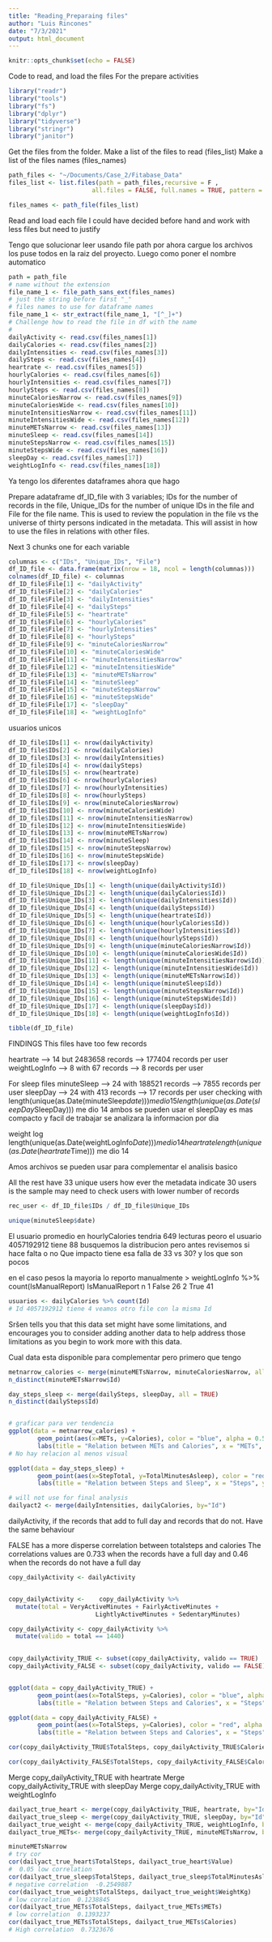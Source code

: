 ```yaml
---
title: "Reading_Preparaing files"
author: "Luis Rincones"
date: "7/3/2021"
output: html_document
---
```


```r
knitr::opts_chunk$set(echo = FALSE)
```
Code  to read, and load the files
For the prepare activities
```r
library("readr")
library("tools")
library("fs")
library("dplyr")
library("tidyverse")
library("stringr")
library("janitor")
```
Get the files from the folder.
Make a list of the files to read (files_list)
Make a list of the files names (files_names)
```r
path_files <- "~/Documents/Case_2/Fitabase_Data"
files_list <- list.files(path = path_files,recursive = F , 
                       all.files = FALSE, full.names = TRUE, pattern = "*.csv*")

files_names <- path_file(files_list)

```
Read and load each file
I could have decided before hand and work with less files but need to justify

Tengo que solucionar leer usando file path por ahora cargue los archivos
los puse todos en la raiz del proyecto.
Luego como poner el nombre automatico


```r
path = path_file
# name without the extension
file_name_1 <- file_path_sans_ext(files_names)
# just the string before first "_"
# files names to use for dataframe names
file_name_1 <- str_extract(file_name_1, "[^_]+")
# Challenge how to read the file in df with the name
# 
dailyActivity <- read.csv(files_names[1])
dailyCalories <- read.csv(files_names[2])
dailyIntensities <- read.csv(files_names[3])
dailySteps <- read.csv(files_names[4])
heartrate <- read.csv(files_names[5])
hourlyCalories <- read.csv(files_names[6])
hourlyIntensities <- read.csv(files_names[7])
hourlySteps <- read.csv(files_names[8])
minuteCaloriesNarrow <- read.csv(files_names[9])
minuteCaloriesWide <- read.csv(files_names[10])
minuteIntensitiesNarrow <- read.csv(files_names[11])
minuteIntensitiesWide <- read.csv(files_names[12])
minuteMETsNarrow <- read.csv(files_names[13])
minuteSleep <- read.csv(files_names[14])
minuteStepsNarrow <- read.csv(files_names[15])
minuteStepsWide <- read.csv(files_names[16])
sleepDay <- read.csv(files_names[17])
weightLogInfo <- read.csv(files_names[18])


```
Ya tengo los diferentes dataframes ahora que hago 

Prepare adataframe df_ID_file with 3 variables; IDs for the number of records in the file, Unique_IDs for the number of unique IDs in the file and File for the file name.
This is used to review the population in the file vs the universe of thirty persons indicated in the metadata. This will assist in how to use the files in relations with other files. 

Next 3 chunks one for each variable

```r
columnas <- c("IDs", "Unique_IDs", "File")
df_ID_file <- data.frame(matrix(nrow = 18, ncol = length(columnas)))
colnames(df_ID_file) <- columnas
df_ID_file$File[1] <- "dailyActivity"
df_ID_file$File[2] <- "dailyCalories"
df_ID_file$File[3] <- "dailyIntensities"
df_ID_file$File[4] <- "dailySteps"
df_ID_file$File[5] <- "heartrate"
df_ID_file$File[6] <- "hourlyCalories"
df_ID_file$File[7] <- "hourlyIntensities"
df_ID_file$File[8] <- "hourlySteps"
df_ID_file$File[9] <- "minuteCaloriesNarrow"
df_ID_file$File[10] <- "minuteCaloriesWide"
df_ID_file$File[11] <- "minuteIntensitiesNarrow"
df_ID_file$File[12] <- "minuteIntensitiesWide"
df_ID_file$File[13] <- "minuteMETsNarrow"
df_ID_file$File[14] <- "minuteSleep"
df_ID_file$File[15] <- "minuteStepsNarrow"
df_ID_file$File[16] <- "minuteStepsWide"
df_ID_file$File[17] <- "sleepDay"
df_ID_file$File[18] <- "weightLogInfo"

```
usuarios unicos

```r

df_ID_file$IDs[1] <- nrow(dailyActivity)
df_ID_file$IDs[2] <- nrow(dailyCalories)
df_ID_file$IDs[3] <- nrow(dailyIntensities)
df_ID_file$IDs[4] <- nrow(dailySteps)
df_ID_file$IDs[5] <- nrow(heartrate)
df_ID_file$IDs[6] <- nrow(hourlyCalories)
df_ID_file$IDs[7] <- nrow(hourlyIntensities)
df_ID_file$IDs[8] <- nrow(hourlySteps)
df_ID_file$IDs[9] <- nrow(minuteCaloriesNarrow)
df_ID_file$IDs[10] <- nrow(minuteCaloriesWide)
df_ID_file$IDs[11] <- nrow(minuteIntensitiesNarrow)
df_ID_file$IDs[12] <- nrow(minuteIntensitiesWide)
df_ID_file$IDs[13] <- nrow(minuteMETsNarrow)
df_ID_file$IDs[14] <- nrow(minuteSleep)
df_ID_file$IDs[15] <- nrow(minuteStepsNarrow)
df_ID_file$IDs[16] <- nrow(minuteStepsWide)
df_ID_file$IDs[17] <- nrow(sleepDay)
df_ID_file$IDs[18] <- nrow(weightLogInfo)

```



```r

df_ID_file$Unique_IDs[1] <- length(unique(dailyActivity$Id))
df_ID_file$Unique_IDs[2] <- length(unique(dailyCalories$Id))
df_ID_file$Unique_IDs[3] <- length(unique(dailyIntensities$Id))
df_ID_file$Unique_IDs[4] <- length(unique(dailySteps$Id))
df_ID_file$Unique_IDs[5] <- length(unique(heartrate$Id))
df_ID_file$Unique_IDs[6] <- length(unique(hourlyCalories$Id))
df_ID_file$Unique_IDs[7] <- length(unique(hourlyIntensities$Id))
df_ID_file$Unique_IDs[8] <- length(unique(hourlySteps$Id))
df_ID_file$Unique_IDs[9] <- length(unique(minuteCaloriesNarrow$Id))
df_ID_file$Unique_IDs[10] <- length(unique(minuteCaloriesWide$Id))
df_ID_file$Unique_IDs[11] <- length(unique(minuteIntensitiesNarrow$Id))
df_ID_file$Unique_IDs[12] <- length(unique(minuteIntensitiesWide$Id))
df_ID_file$Unique_IDs[13] <- length(unique(minuteMETsNarrow$Id))
df_ID_file$Unique_IDs[14] <- length(unique(minuteSleep$Id))
df_ID_file$Unique_IDs[15] <- length(unique(minuteStepsNarrow$Id))
df_ID_file$Unique_IDs[16] <- length(unique(minuteStepsWide$Id))
df_ID_file$Unique_IDs[17] <- length(unique(sleepDay$Id))
df_ID_file$Unique_IDs[18] <- length(unique(weightLogInfo$Id))

```

```r

tibble(df_ID_file)
```
FINDINGS
This files have too few records

heartrate --> 14 but 2483658 records --> 177404 records per user
weightLogInfo --> 8 with 67 records --> 8 records per user

For sleep files 
minuteSleep --> 24 with 188521 records  --> 7855 records per user
sleepDay --> 24 with 413 records --> 17 records per user
checking with 
length(unique(as.Date(minuteSleep$date))) me dio 15
length(unique(as.Date(sleepDay$SleepDay))) me dio 14
ambos se pueden usar el sleepDay es mas compacto y facil de trabajar
se analizara la informacion por dia

weight log 
length(unique(as.Date(weightLogInfo$Date))) me dio 14
heartrate
length(unique(as.Date(heartrate$Time))) me dio 14

Amos archivos se pueden usar para complementar el analisis basico

All the rest have 33 unique users how ever the metadata indicate 30 users is the sample
may need to check users with lower number of records


```r
rec_user <- df_ID_file$IDs / df_ID_file$Unique_IDs

unique(minuteSleep$date)

```


El usuario promedio en hourlyCalories tendria 649 lecturas peoro el usuario
4057192912 tiene 88
busquemos la distribucion pero antes revisemos si hace falta o no
Que impacto tiene esa falla de 33 vs 30? y los que son pocos

en el caso pesos la mayoria lo reporto manualmente
> weightLogInfo %>% count(IsManualReport)
  IsManualReport  n
1          False 26
2           True 41

```r
usuarios <- dailyCalories %>% count(Id)
# Id 4057192912 tiene 4 veamos otro file con la misma Id


```

Sršen tells you that this data set might have some limitations, and encourages you to consider adding another data to help address those limitations as you begin to work more with this data.

Cual data esta disponible para complementar pero primero que tengo

```r
metnarrow_calories <- merge(minuteMETsNarrow, minuteCaloriesNarrow, all=TRUE)
n_distinct(minuteMETsNarrow$Id)

day_steps_sleep <- merge(dailySteps, sleepDay, all = TRUE)
n_distinct(dailySteps$Id)


# graficar para ver tendencia
ggplot(data = metnarrow_calories) +
        geom_point(aes(x=METs, y=Calories), color = "blue", alpha = 0.5) +
        labs(title = "Relation between METs and Calories", x = "METs", y = "Calories")
# No hay relacion al menos visual

ggplot(data = day_steps_sleep) +
        geom_point(aes(x=StepTotal, y=TotalMinutesAsleep), color = "red", alpha = 0.5) +
        labs(title = "Relation between Steps and Sleep", x = "Steps", y = "Minutes_Sleep")

```


```r
# will not use for final analysis
dailyact2 <- merge(dailyIntensities, dailyCalories, by="Id")

```


dailyActivity, if the records that add to full day and records that do not. Have the same behaviour

FALSE has a more disperse correlation between totalsteps and calories
The correlations values are 0.733 when the records have a full day
and 0.46 when the records do not have a full day

```r
copy_dailyActivity <- dailyActivity


copy_dailyActivity <-    copy_dailyActivity %>% 
  mutate(total = VeryActiveMinutes + FairlyActiveMinutes +
                        LightlyActiveMinutes + SedentaryMinutes)

copy_dailyActivity <- copy_dailyActivity %>% 
  mutate(valido = total == 1440)
   

copy_dailyActivity_TRUE <- subset(copy_dailyActivity, valido == TRUE)
copy_dailyActivity_FALSE <- subset(copy_dailyActivity, valido == FALSE)


ggplot(data = copy_dailyActivity_TRUE) +
        geom_point(aes(x=TotalSteps, y=Calories), color = "blue", alpha = 0.5) +
        labs(title = "Relation between Steps and Calories", x = "Steps", y = "Calories")

ggplot(data = copy_dailyActivity_FALSE) +
        geom_point(aes(x=TotalSteps, y=Calories), color = "red", alpha = 0.5) +
        labs(title = "Relation between Steps and Calories", x = "Steps", y = "Calories")

cor(copy_dailyActivity_TRUE$TotalSteps, copy_dailyActivity_TRUE$Calories)

cor(copy_dailyActivity_FALSE$TotalSteps, copy_dailyActivity_FALSE$Calories)


```

Merge copy_dailyActivity_TRUE with heartrate
Merge copy_dailyActivity_TRUE with sleepDay
Merge copy_dailyActivity_TRUE with weightLogInfo

```r
dailyact_true_heart <- merge(copy_dailyActivity_TRUE, heartrate, by="Id")
dailyact_true_sleep <- merge(copy_dailyActivity_TRUE, sleepDay, by="Id")
dailyact_true_weight <- merge(copy_dailyActivity_TRUE, weightLogInfo, by="Id")
dailyact_true_METs<- merge(copy_dailyActivity_TRUE, minuteMETsNarrow, by="Id")

minuteMETsNarrow
# try cor
cor(dailyact_true_heart$TotalSteps, dailyact_true_heart$Value)
#  0.05 low correlation
cor(dailyact_true_sleep$TotalSteps, dailyact_true_sleep$TotalMinutesAsleep)
# negative correlation  -0.2549887
cor(dailyact_true_weight$TotalSteps, dailyact_true_weight$WeightKg)
# low correlation  0.1238845
cor(dailyact_true_METs$TotalSteps, dailyact_true_METs$METs)
# low correlation  0.1393237
cor(dailyact_true_METs$TotalSteps, dailyact_true_METs$Calories)
# High correlation  0.7323676


```


